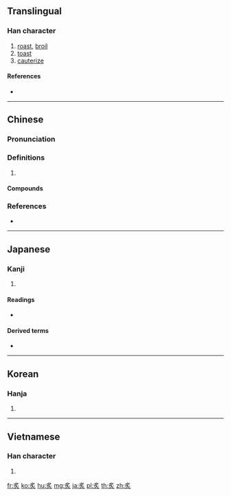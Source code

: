 {{character info/new}}
==Translingual==

===Han character===
{{Han char|rn=86|rad=火|as=04|sn=8|four=27809|canj=BF}}

# [[roast]], [[broil]]
# [[toast]]
# [[cauterize]]

====References====
* {{Han ref|kx=0667.240|dkj=18922|dj=1077.030|hdz=32192.160|uh=7099|ud=28825|bh=AAA5|bd=43685}}

----

==Chinese==
{{zh-forms}}

===Pronunciation===
{{zh-pron
|m=zhì
|c=zek3,zik3
|h=pfs=lat
|mn=qz:chiak/xm,zz:chek/qz,tw,xm,zz:chià/twv:chia̍h/twv:chòaⁿ
|mn_note=chiak/chek - literary; chià - vernacular
|mc=y
|oc=y
|cat=
}}
{{attention|zh|please check}}

===Definitions===
{{zh-hanzi}}

# {{rfdef|zh}}

====Compounds====
{{zh-der|冷炙|嘬炙|日炙風吹|日炙風篩|欲炙之色|殘杯冷炙|殘槃冷炙|殘羹冷炙|炎陽炙人|炙冰使燥|炙手可熱|炙熱|炙背|炙膚皸足|炙雞漬酒|炙鳳烹龍|焦炙|膾炙人口|行炙|親炙|餘杯冷炙|鴞炙}}

===References===
* {{R:yue:Hanzi}}

----

==Japanese==

===Kanji===
{{ja-kanji|grade=|rs=火04}}

# {{defn|lang=ja|sort=火04}}

====Readings====
* {{ja-readings|on=[[しゃ]] (sha), [[せき]] (seki)|kun=[[あぶる]] ([[炙る]], [[aburu]])}}

====Derived terms====
* {{ja-r|炙る|あぶる}}

----

==Korean==

===Hanja===
{{ko-hanja|hangeul=[[자]], [[적]]|eumhun=|rv=ja, jeok|mr=cha, chŏk|y=ca, cek}}

# {{defn|lang=ko|sort=火04}}

----

==Vietnamese==

===Han character===
{{vi-hantu|[[chá]], [[chả]], [[chích]]|rs=火04}}

# {{defn|lang=vi|sort=火04}}

[[fr:炙]]
[[ko:炙]]
[[hu:炙]]
[[mg:炙]]
[[ja:炙]]
[[pl:炙]]
[[th:炙]]
[[zh:炙]]